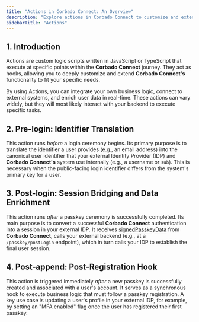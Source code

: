 ```yaml
---
title: "Actions in Corbado Connect: An Overview"
description: "Explore actions in Corbado Connect to customize and extend your passkey integration. Webhooks and custom logic for sign-up, login, and more."
sidebarTitle: "Actions"
---
```



<Demo />

## 1. Introduction

Actions are custom logic scripts written in JavaScript or TypeScript that execute at specific points within the **Corbado Connect** journey. They act as hooks, allowing you to deeply customize and extend **Corbado Connect's** functionality to fit your specific needs.

By using Actions, you can integrate your own business logic, connect to external systems, and enrich user data in real-time. These actions can vary widely, but they will most likely interact with your backend to execute specific tasks.

## 2. Pre-login: Identifier Translation

This action runs *before* a login ceremony begins. Its primary purpose is to translate the identifier a user provides (e.g., an email address) into the canonical user identifier that your external Identity Provider (IDP) and **Corbado Connect's** system use internally (e.g., a username or `sub`). This is necessary when the public-facing login identifier differs from the system's primary key for a user.

## 3. Post-login: Session Bridging and Data Enrichment

This action runs *after* a passkey ceremony is successfully completed. Its main purpose is to convert a successful **Corbado Connect** authentication into a session in your external IDP. It receives [signedPasskeyData](/corbado-connect/concepts/signed-passkey-data) from **Corbado Connect**, calls your external backend (e.g., at a `/passkey/postLogin` endpoint), which in turn calls your IDP to establish the final user session.

## 4. Post-append: Post-Registration Hook

This action is triggered immediately *after* a new passkey is successfully created and associated with a user's account. It serves as a synchronous hook to execute business logic that must follow a passkey registration. A key use case is updating a user's profile in your external IDP, for example, by setting an "MFA enabled" flag once the user has registered their first passkey.